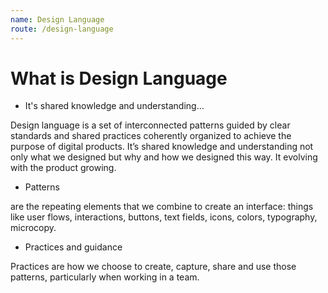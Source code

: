 ```yaml
---
name: Design Language
route: /design-language
---
```


# What is Design Language

- It's shared knowledge and understanding…

Design language is a set of interconnected patterns guided by clear standards and shared practices coherently organized to achieve the purpose of digital products. It’s shared knowledge and understanding not only what we designed but why and how we designed this way. It evolving with the product growing.

- Patterns

are the repeating elements that we combine to create an interface: things like user flows, interactions, buttons, text fields, icons, colors, typography, microcopy.

- Practices and guidance

Practices are how we choose to create, capture, share and use those patterns, particularly when working in a team.